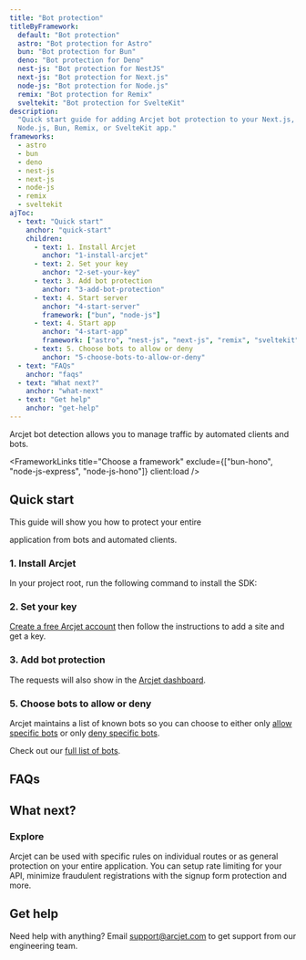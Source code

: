 ```yaml
---
title: "Bot protection"
titleByFramework:
  default: "Bot protection"
  astro: "Bot protection for Astro"
  bun: "Bot protection for Bun"
  deno: "Bot protection for Deno"
  nest-js: "Bot protection for NestJS"
  next-js: "Bot protection for Next.js"
  node-js: "Bot protection for Node.js"
  remix: "Bot protection for Remix"
  sveltekit: "Bot protection for SvelteKit"
description:
  "Quick start guide for adding Arcjet bot protection to your Next.js, NestJS,
  Node.js, Bun, Remix, or SvelteKit app."
frameworks:
  - astro
  - bun
  - deno
  - nest-js
  - next-js
  - node-js
  - remix
  - sveltekit
ajToc:
  - text: "Quick start"
    anchor: "quick-start"
    children:
      - text: 1. Install Arcjet
        anchor: "1-install-arcjet"
      - text: 2. Set your key
        anchor: "2-set-your-key"
      - text: 3. Add bot protection
        anchor: "3-add-bot-protection"
      - text: 4. Start server
        anchor: "4-start-server"
        framework: ["bun", "node-js"]
      - text: 4. Start app
        anchor: "4-start-app"
        framework: ["astro", "nest-js", "next-js", "remix", "sveltekit"]
      - text: 5. Choose bots to allow or deny
        anchor: "5-choose-bots-to-allow-or-deny"
  - text: "FAQs"
    anchor: "faqs"
  - text: "What next?"
    anchor: "what-next"
  - text: "Get help"
    anchor: "get-help"
---
```











Arcjet bot detection allows you to manage traffic by automated clients and bots.

<WhatIsArcjet />

<FrameworkLinks
  title="Choose a framework"
  exclude={["bun-hono", "node-js-express", "node-js-hono"]}
  client:load
/>

## Quick start

This guide will show you how to protect your entire

<FrameworkName client:load /> application from bots and automated clients.

### 1. Install Arcjet

In your project root, run the following command to install the SDK:

<SlotByFramework client:load>
  <AstroStep1 slot="astro" />
  <BunStep1 slot="bun" />
  <DenoStep1 slot="deno" />
  <NestJsStep1 slot="nest-js" />
  <NextJsStep1 slot="next-js" />
  <NodeJsStep1 slot="node-js" />
  <RemixStep1 slot="remix" />
  <SvelteKitStep1 slot="sveltekit" />
</SlotByFramework>

### 2. Set your key

[Create a free Arcjet account](https://app.arcjet.com) then follow the
instructions to add a site and get a key.

<SlotByFramework client:load>
  <AstroStep2 slot="astro" />
  <BunStep2 slot="bun" />
  <DenoStep2 slot="deno" />
  <NestJsStep2 slot="nest-js" />
  <NextJsStep2 slot="next-js" />
  <NodeJsStep2 slot="node-js" />
  <RemixStep2 slot="remix" />
  <SvelteKitStep2 slot="sveltekit" />
</SlotByFramework>

### 3. Add bot protection

<SlotByFramework client:load>
  <AstroStep3 slot="astro" />
  <BunStep3 slot="bun" />
  <DenoStep3 slot="deno" />
  <NestJsStep3 slot="nest-js" />
  <NextJsStep3 slot="next-js" />
  <NodeJsStep3 slot="node-js" />
  <RemixStep3 slot="remix" />
  <SvelteKitStep3 slot="sveltekit" />
</SlotByFramework>

<SlotByFramework client:load>
  <AstroStep4 slot="astro" />
  <BunStep4 slot="bun" />
  <DenoStep4 slot="deno" />
  <NestJsStep4 slot="nest-js" />
  <NextJsStep4 slot="next-js" />
  <NodeJsStep4 slot="node-js" />
  <RemixStep4 slot="remix" />
  <SvelteKitStep4 slot="sveltekit" />
</SlotByFramework>

The requests will also show in the [Arcjet dashboard](https://app.arcjet.com).

### 5. Choose bots to allow or deny

Arcjet maintains a list of known bots so you can choose to either only
[allow specific bots](/bot-protection/reference#allowing-specific-bots) or only
[deny specific bots](/bot-protection/reference#denying-specific-bots).

Check out our [full list of bots](https://arcjet.com/bot-list).

## FAQs

<FAQs />

## What next?

<CardGrid>
  <LinkCard
    title="Bot protection reference"
    href="/bot-protection/reference"
    description="Full details about bot protection."
  />
  <LinkCard
    title="Testing"
    href="/testing"
    description="Write tests for your rules."
  />
</CardGrid>

### Explore

Arcjet can be used with specific rules on individual routes or as general
protection on your entire application. You can setup rate limiting for your API,
minimize fraudulent registrations with the signup form protection and more.

<CardGrid>
  <LinkCard
    title="Example apps"
    href="https://github.com/arcjet/arcjet-js/tree/main/examples"
    description="Check out the examples."
  />
  <LinkCard
    title="Learn how Arcjet works"
    href="/architecture"
    description="Arcjet's architecture."
  />
  <SdkReferenceLinkByFramework />
</CardGrid>

## Get help

Need help with anything? Email support@arcjet.com to get support from our
engineering team.

<Comments />
